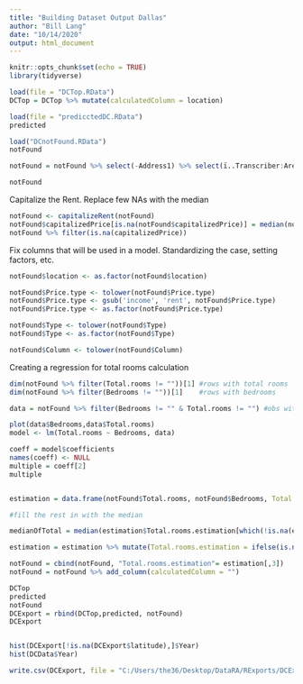```yaml
---
title: "Building Dataset Output Dallas"
author: "Bill Lang"
date: "10/14/2020"
output: html_document
---
```


```r
knitr::opts_chunk$set(echo = TRUE)
library(tidyverse)
```

```r
load(file = "DCTop.RData")
DCTop = DCTop %>% mutate(calculatedColumn = location)
```

```r
load(file = "predicctedDC.RData")
predicted
```

```r
load("DCnotFound.RData")
notFound
```


```r
notFound = notFound %>% select(-Address1) %>% select(ï..Transcriber:Area,Hse.No:location,Address,latitude,longitude)

notFound
```


Capitalize the Rent. Replace few NAs with the median

```r
notFound <- capitalizeRent(notFound)
notFound$capitalizedPrice[is.na(notFound$capitalizedPrice)] = median(notFound$capitalizedPrice[!is.na(notFound$capitalizedPrice)])
notFound %>% filter(is.na(capitalizedPrice))
```

Fix columns that will be used in a model. Standardizing the case, setting factors, etc. 

```r
notFound$location <- as.factor(notFound$location)

notFound$Price.type <- tolower(notFound$Price.type)
notFound$Price.type <- gsub('income', 'rent', notFound$Price.type)
notFound$Price.type <- as.factor(notFound$Price.type)

notFound$Type <- tolower(notFound$Type)
notFound$Type <- as.factor(notFound$Type)

notFound$Column <- tolower(notFound$Column)
```


Creating a regression for total rooms calculation

```r

dim(notFound %>% filter(Total.rooms != ""))[1] #rows with total rooms
dim(notFound %>% filter(Bedrooms != ""))[1]    #rows with bedrooms

data = notFound %>% filter(Bedrooms != "" & Total.rooms != "") #obs with both for model

plot(data$Bedrooms,data$Total.rooms)
model <- lm(Total.rooms ~ Bedrooms, data)

coeff = model$coefficients
names(coeff) <- NULL
multiple = coeff[2]
multiple 


estimation = data.frame(notFound$Total.rooms, notFound$Bedrooms, Total.rooms.estimation = NA) %>% mutate(Total.rooms.estimation = ifelse(!is.na(notFound.Total.rooms), notFound.Total.rooms,round(notFound.Bedrooms*multiple))) 

#fill the rest in with the median

medianOfTotal = median(estimation$Total.rooms.estimation[which(!is.na(estimation$Total.rooms.estimation))])

estimation = estimation %>% mutate(Total.rooms.estimation = ifelse(is.na(Total.rooms.estimation), medianOfTotal,as.double(Total.rooms.estimation))) 

notFound = cbind(notFound, "Total.rooms.estimation"= estimation[,3])
notFound = notFound %>% add_column(calculatedColumn = "")
```




```r
DCTop
predicted
notFound
DCExport = rbind(DCTop,predicted, notFound)
DCExport


hist(DCExport[!is.na(DCExport$latitude),]$Year)
hist(DCData$Year)
```

```r
write.csv(DCExport, file = "C:/Users/the36/Desktop/DataRA/RExports/DCExport.csv",row.names=FALSE)

```

